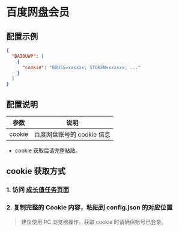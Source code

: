 
<CardList />

# 百度网盘会员

## 配置示例

```json filename="config.json" copy
{
  "BAIDUWP": [
    {
      "cookie": "BDUSS=xxxxxx; STOKEN=xxxxxx; ..."
    }
  ]
}
```

## 配置说明

|  参数  |            说明            |
| :----: | :------------------------: |
| cookie | 百度网盘账号的 cookie 信息 |

- cookie 获取后请完整粘贴。

## cookie 获取方式

<Steps>

### 1. 访问 [成长值任务页面](https://pan.baidu.com/wap/svip/growth/task)

### 2. 复制完整的 Cookie 内容，粘贴到 config.json 的对应位置

</Steps>

> 建议使用 PC 浏览器操作，获取 cookie 时请确保账号已登录。
